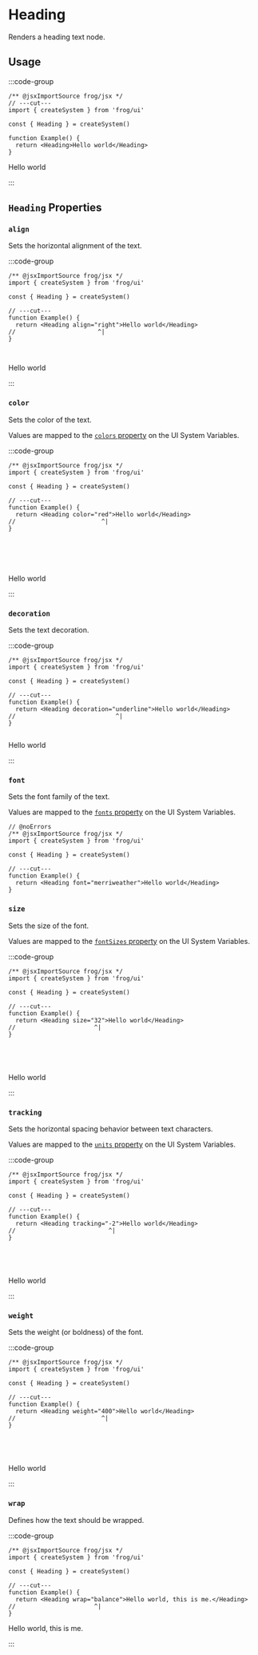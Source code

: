 
# Heading

Renders a heading text node.

## Usage

:::code-group

```tsx twoslash [Code]
/** @jsxImportSource frog/jsx */
// ---cut---
import { createSystem } from 'frog/ui'

const { Heading } = createSystem()

function Example() {
  return <Heading>Hello world</Heading>
}
```

<div data-title="Preview">
  <div style={{ fontWeight: '600', fontSize: 32 }}>Hello world</div>
</div>

:::

## `Heading` Properties

### `align`

Sets the horizontal alignment of the text.

:::code-group

```tsx twoslash [Code]
/** @jsxImportSource frog/jsx */
import { createSystem } from 'frog/ui'

const { Heading } = createSystem()

// ---cut---
function Example() {
  return <Heading align="right">Hello world</Heading>
//                       ^|
}



```

<div data-title="Preview">
  <div style={{ fontWeight: '600', fontSize: 32, textAlign: 'right' }}>Hello world</div>
</div>

:::

### `color`

Sets the color of the text.

Values are mapped to the [`colors` property](#TODO) on the UI System Variables.

:::code-group

```tsx twoslash [Code]
/** @jsxImportSource frog/jsx */
import { createSystem } from 'frog/ui'

const { Heading } = createSystem()

// ---cut---
function Example() {
  return <Heading color="red">Hello world</Heading>
//                        ^|
}






```

<div data-title="Preview">
  <div style={{ color: 'red', fontWeight: '600', fontSize: 32 }}>Hello world</div>
</div>

:::

### `decoration`

Sets the text decoration.

:::code-group

```tsx twoslash [Code]
/** @jsxImportSource frog/jsx */
import { createSystem } from 'frog/ui'

const { Heading } = createSystem()

// ---cut---
function Example() {
  return <Heading decoration="underline">Hello world</Heading>
//                            ^|
}


```

<div data-title="Preview">
  <div style={{ fontWeight: '600', fontSize: 32, textDecoration: 'underline' }}>Hello world</div>
</div>

:::

### `font`

Sets the font family of the text.

Values are mapped to the [`fonts` property](#TODO) on the UI System Variables.

```tsx twoslash [Code]
// @noErrors
/** @jsxImportSource frog/jsx */
import { createSystem } from 'frog/ui'

const { Heading } = createSystem()

// ---cut---
function Example() {
  return <Heading font="merriweather">Hello world</Heading>
}
```

### `size`

Sets the size of the font.

Values are mapped to the [`fontSizes` property](#TODO) on the UI System Variables.

:::code-group

```tsx twoslash [Code]
/** @jsxImportSource frog/jsx */
import { createSystem } from 'frog/ui'

const { Heading } = createSystem()

// ---cut---
function Example() {
  return <Heading size="32">Hello world</Heading>
//                      ^|
}





```

<div data-title="Preview">
  <div style={{ fontWeight: '600', fontSize: 32 }}>Hello world</div>
</div>

:::

### `tracking`

Sets the horizontal spacing behavior between text characters.

Values are mapped to the [`units` property](#TODO) on the UI System Variables.

:::code-group

```tsx twoslash [Code]
/** @jsxImportSource frog/jsx */
import { createSystem } from 'frog/ui'

const { Heading } = createSystem()

// ---cut---
function Example() {
  return <Heading tracking="-2">Hello world</Heading>
//                          ^|
}





```

<div data-title="Preview">
  <div style={{ fontWeight: '600', fontSize: 32, letterSpacing: '-2px' }}>Hello world</div>
</div>

:::

### `weight`

Sets the weight (or boldness) of the font.

:::code-group

```tsx twoslash [Code]
/** @jsxImportSource frog/jsx */
import { createSystem } from 'frog/ui'

const { Heading } = createSystem()

// ---cut---
function Example() {
  return <Heading weight="400">Hello world</Heading>
//                        ^|
}





```

<div data-title="Preview">
  <div style={{ fontWeight: '400', fontSize: 32, letterSpacing: '-2px' }}>Hello world</div>
</div>

:::

### `wrap`

Defines how the text should be wrapped.

:::code-group

```tsx twoslash [Code]
/** @jsxImportSource frog/jsx */
import { createSystem } from 'frog/ui'

const { Heading } = createSystem()

// ---cut---
function Example() {
  return <Heading wrap="balance">Hello world, this is me.</Heading>
//                      ^|
}
```

<div data-title="Preview">
  <div style={{ width: '200px' }}>
    <div style={{ fontWeight: '400', fontSize: 32, textWrap: 'balance' }}>Hello world, this is me.</div>
  </div>
</div>

:::